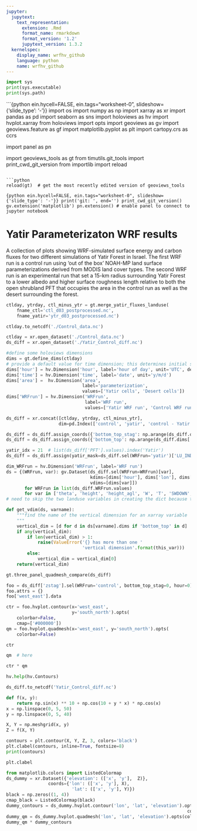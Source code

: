 ```yaml
---
jupyter:
  jupytext:
    text_representation:
      extension: .Rmd
      format_name: rmarkdown
      format_version: '1.2'
      jupytext_version: 1.3.2
  kernelspec:
    display_name: wrfhv_github
    language: python
    name: wrfhv_github
---
```


```python
import sys
print(sys.executable)
print(sys.path)
```

```{python ein.hycell=FALSE, ein.tags="worksheet-0", slideshow={'slide_type': '-'}}
import os
import numpy as np
import xarray as xr
import pandas as pd
import seaborn as sns
import holoviews as hv
import hvplot.xarray
from holoviews import opts
import geoviews as gv
import geoviews.feature as gf
import matplotlib.pyplot as plt
import cartopy.crs as ccrs

import panel as pn

import geoviews_tools as gt
from timutils.git_tools import print_cwd_git_version
from importlib import reload
```

```python
reload(gt)  # get the most recently edited version of geoviews_tools
```

```{python ein.hycell=FALSE, ein.tags="worksheet-0", slideshow={'slide_type': '-'}}
print('git: ', end='')
print_cwd_git_version()
gv.extension('matplotlib')
pn.extension() # enable panel to connect to jupyter notebook
```

# Yatir Parameterizaton WRF results

A collection of plots showing WRF-simulated surface energy and carbon fluxes for two different simulations of Yatir Forest in Israel.  The first WRF run is a control run using 'out of the box' NOAH-MP land surface parameterizations derived from MODIS land cover types.  The second WRF run is an experimental run that set a 15-km radius surrounding Yatir Forest to a lower albedo and higher surface roughness length relative to both the open shrubland PFT that occupies the area in the control run as well as the desert surrounding the forest.

```python
ctlday, ytrday, ctl_minus_ytr = gt.merge_yatir_fluxes_landuse(
    fname_ctl='ctl_d03_postprocessed.nc',
    fname_yatir='ytr_d03_postprocessed.nc')
```

```python
ctlday.to_netcdf('./Control_data.nc')
```

```python
ctlday = xr.open_dataset('./Control_data.nc')
ds_diff = xr.open_dataset('./Yatir_Control_diff.nc')
```

```python
#define some holoviews dimensions
dims = gt.define_dims(ctlday)
# provide a default value for time dimension; this determines initial slider position
dims['hour'] = hv.Dimension('hour', label='hour of day', unit='UTC', default=9)
dims['time'] = hv.Dimension('time', label='date', unit='y/m/d')
dims['area'] =  hv.Dimension('area', 
                             label='parameterization', 
                             values=['Yatir cells', 'Desert cells'])
dims['WRFrun'] = hv.Dimension('WRFrun', 
                              label='WRF run',
                              values=['Yatir WRF run', 'Control WRF run'])
```

```python
ds_diff = xr.concat([ctlday, ytrday, ctl_minus_ytr], 
                    dim=pd.Index(['control', 'yatir', 'control - Yatir'], name='WRFrun'))
```

```python
ds_diff = ds_diff.assign_coords({'bottom_top_stag': np.arange(ds_diff.dims['bottom_top_stag'])})
ds_diff = ds_diff.assign_coords({'bottom_top': np.arange(ds_diff.dims['bottom_top'])})
```

```python
yatir_idx = 21  # list(ds_diff['PFT'].values).index('Yatir')  
ds_diff = ds_diff.assign(yatir_mask=ds_diff.sel(WRFrun='yatir')['LU_INDEX'] == yatir_idx)
```

```python
dim_WRFrun = hv.Dimension('WRFrun', label='WRF run')
ds = {(WRFrun, var): gv.Dataset(ds_diff.sel(WRFrun=WRFrun)[var], 
                                kdims=[dims['hour'], dims['lon'], dims['lat']], 
                                vdims=[dims[var]])
       for WRFrun in list(ds_diff.WRFrun.values)
       for var in ['theta', 'height', 'height_agl', 'W', 'T', 'SWDOWN', 'HFX', 'LH', 'GPP', 'FVEG', 'FSA', 'FIRA', 'RSSUN', 'RSSHA']}
# need to skip the two landuse variables in creating the dict because they do not have an 'hours' dimension
```

```python
def get_vdim(ds, varname):
    """find the name of the vertical dimension for an xarray variable 
    """
    vertical_dim = [d for d in ds[varname].dims if 'bottom_top' in d]
    if any(vertical_dim):
        if len(vertical_dim) > 1:
            raise(ValueError('{} has more than one '
                             'vertical dimension'.format(this_var)))
        else:
            vertical_dim = vertical_dim[0]
    return(vertical_dim)
```

```python
gt.three_panel_quadmesh_compare(ds_diff)
```

```python
foo = ds_diff['zstag'].sel(WRFrun='control', bottom_top_stag=0, hour=0)
foo.attrs = {}
foo['west_east'].data
```

```python
ctr = foo.hvplot.contour(x='west_east', 
                         y='south_north').opts(
    colorbar=False,
    cmap=['#000000'])
qm = foo.hvplot.quadmesh(x='west_east', y='south_north').opts(
    colorbar=False)
```

```python
ctr
```

```python
qm  # here
```

```python
ctr * qm
```

```python
hv.help(hv.Contours)
```

```python
ds_diff.to_netcdf('Yatir_Control_diff.nc')
```

```python
def f(x, y):
    return np.sin(x) ** 10 + np.cos(10 + y * x) * np.cos(x)
x = np.linspace(0, 5, 50)
y = np.linspace(0, 5, 40)

X, Y = np.meshgrid(x, y)
Z = f(X, Y)

contours = plt.contour(X, Y, Z, 3, colors='black')
plt.clabel(contours, inline=True, fontsize=8)
print(contours)
```

```python
plt.clabel
```

```python
from matplotlib.colors import ListedColormap
ds_dummy = xr.Dataset({'elevation': (['x', 'y'],  Z)},
                coords={'lon': (['x', 'y'], X),
                         'lat': (['x', 'y'], Y)})
black = np.zeros((1, 4))
cmap_black = ListedColormap(black)
dummy_contours = ds_dummy.hvplot.contour('lon', 'lat', 'elevation').opts(cmap='RdBu',
                                                                     colorbar=False)
dummy_qm = ds_dummy.hvplot.quadmesh('lon', 'lat', 'elevation').opts(colorbar=False)
dummy_qm * dummy_contours
```
